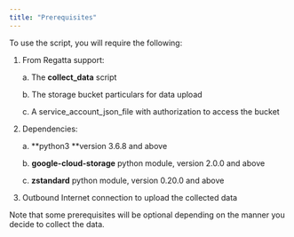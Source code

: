 ```yaml
---
title: "Prerequisites"
---
```


To use the script, you will require the following:

1. From Regatta support:

   a. The **collect_data** script

   b. The storage bucket particulars for data upload

   c. A service_account_json_file with authorization to access the bucket
2. Dependencies:

   a. **python3 **version 3.6.8 and above 

   b. **google-cloud-storage** python module, version 2.0.0 and above

   c. **zstandard** python module, version 0.20.0 and above 
3. Outbound Internet connection to upload the collected data

<Note>
   Note that some prerequisites will be optional depending on the manner you decide to collect
  the data. 
</Note>